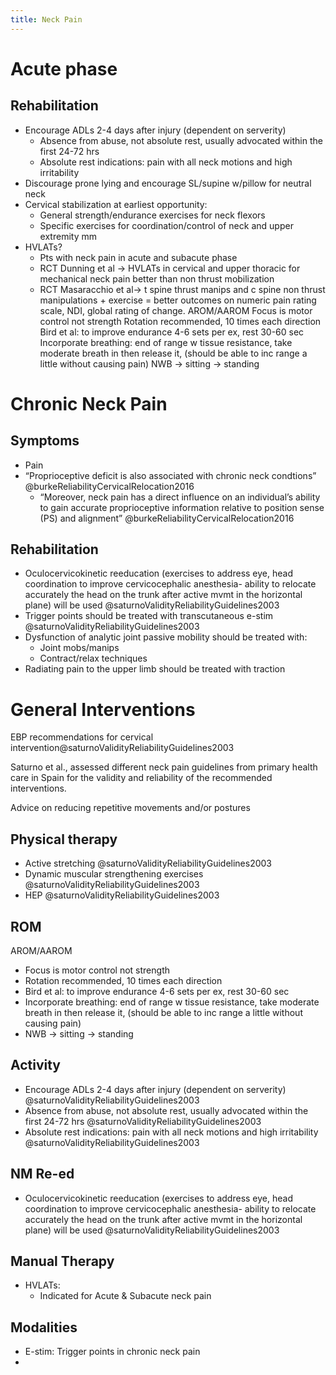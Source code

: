 ```yaml
---
title: Neck Pain
---
```


# Acute phase {#acute-neck-pain}

## Rehabilitation

- Encourage ADLs 2-4 days after injury (dependent on serverity) 
    - Absence from abuse, not absolute rest, usually advocated within the first 24-72 hrs
    - Absolute rest indications: pain with all neck motions and high irritability
- Discourage prone lying and encourage SL/supine w/pillow for neutral neck
- Cervical stabilization at earliest opportunity: 
    - General strength/endurance exercises for neck flexors
    - Specific exercises for coordination/control of neck and upper extremity mm
- HVLATs?
    - Pts with neck pain in acute and subacute phase
    - RCT Dunning et al → HVLATs in cervical and upper thoracic for mechanical neck pain better than non thrust mobilization 
    - RCT Masaracchio et al→ t spine thrust manips and c spine non thrust manipulations + exercise = better outcomes on numeric pain rating scale, NDI, global rating of change. 
AROM/AAROM
Focus is motor control not strength
Rotation recommended, 10 times each direction
Bird et al: to improve endurance 4-6 sets per ex, rest 30-60 sec
Incorporate breathing: end of range w tissue resistance, take moderate breath in then release it, (should be able to inc range a little without causing pain)
NWB → sitting → standing

# Chronic Neck Pain {#chronic-neck-pain}

## Symptoms

- Pain
- "Proprioceptive deficit is also associated with chronic neck condtions" @burkeReliabilityCervicalRelocation2016
    - "Moreover, neck pain has a direct influence on an individual’s ability to gain accurate proprioceptive information relative to position sense (PS) and alignment" @burkeReliabilityCervicalRelocation2016

## Rehabilitation

- Oculocervicokinetic reeducation (exercises to address eye, head coordination to improve cervicocephalic anesthesia- ability to relocate accurately the head on the trunk after active mvmt in the horizontal plane) will be used @saturnoValidityReliabilityGuidelines2003
- Trigger points should be treated with transcutaneous e-stim @saturnoValidityReliabilityGuidelines2003
- Dysfunction of analytic joint passive mobility should be treated with:
    - Joint mobs/manips
    - Contract/relax techniques 
- Radiating pain to the upper limb should be treated with traction



# General Interventions


EBP recommendations for cervical intervention@saturnoValidityReliabilityGuidelines2003

:::{.callout collapse="true" title="Saturno (2003) Validity and reliability of guidelines for neck pain treatment in primary health care. A nationwide empirical analysis in Spain"}
Saturno et al., assessed different neck pain guidelines from primary health care in Spain for the validity and reliability of the recommended interventions.
:::

Advice on reducing repetitive movements and/or postures


## Physical therapy

- Active stretching @saturnoValidityReliabilityGuidelines2003
- Dynamic muscular strengthening exercises @saturnoValidityReliabilityGuidelines2003
- HEP @saturnoValidityReliabilityGuidelines2003

## ROM

AROM/AAROM

- Focus is motor control not strength
- Rotation recommended, 10 times each direction
- Bird et al: to improve endurance 4-6 sets per ex, rest 30-60 sec
- Incorporate breathing: end of range w tissue resistance, take moderate breath in then release it, (should be able to inc range a little without causing pain)
- NWB → sitting → standing


## Activity

- Encourage ADLs 2-4 days after injury (dependent on serverity) @saturnoValidityReliabilityGuidelines2003
- Absence from abuse, not absolute rest, usually advocated within the first 24-72 hrs @saturnoValidityReliabilityGuidelines2003
- Absolute rest indications: pain with all neck motions and high irritability @saturnoValidityReliabilityGuidelines2003

## NM Re-ed

- Oculocervicokinetic reeducation
    (exercises to address eye, head coordination to improve cervicocephalic anesthesia- ability to relocate accurately the head on the trunk after active mvmt in the horizontal plane) will be used @saturnoValidityReliabilityGuidelines2003

## Manual Therapy

- HVLATs:
    - Indicated for Acute & Subacute neck pain

## Modalities

- E-stim: Trigger points in chronic neck pain
- 








